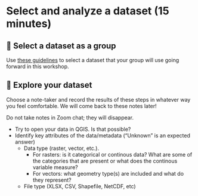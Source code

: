 
# Select and analyze a dataset (15 minutes)

## 🤔 Select a dataset as a group

Use [these guidelines](/content/prerequisites/dataset-selection.md) to select a dataset
that your group will use going forward in this workshop.


## 🧭 Explore your dataset

Choose a note-taker and record the results of these steps in whatever way you feel
comfortable. We will come back to these notes later!

::: {.callout-warning}
Do not take notes in Zoom chat; they will disappear.
:::

* Try to open your data in QGIS. Is that possible?
* Identify key attributes of the data/metadata ("Unknown" is an expected answer)
    * Data type (raster, vector, etc.).
      * For rasters: is it categorical or continous data? What are some of the
        categories that are present or what does the continous variable measure?
      * For vectors: what geometry type(s) are included and what do they represent?
    * File type (XLSX, CSV, Shapefile, NetCDF, etc)
